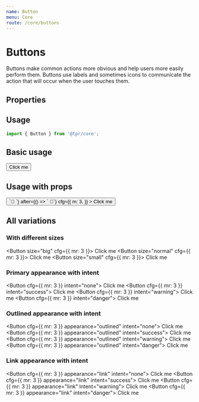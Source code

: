 ```yaml
---
name: Button
menu: Core
route: /core/buttons
---
```



# Buttons

Buttons make common actions more obvious and help users more easily perform them. Buttons use labels and sometimes icons to communicate
the action that will occur when the user touches them.

## Properties

<Props of={Button} />

## Usage

```js
import { Button } from '@tpr/core';
```

## Basic usage

<Playground>
	<Button>Click me</Button>
</Playground>

## Usage with props

<Playground>
	<Button
		appearance="primary"
		intent="danger"
		size="small"
		margin={30}
		before={() => `🐑 `}
		after={() => ` 🦊`}
		cfg={{
			m: 3,
		}}
	>
		Click me
	</Button>
</Playground>

## All variations

### With different sizes

<Button size="big" cfg={{ mr: 3 }}>
	Click me
</Button>
<Button size="normal" cfg={{ mr: 3 }}>
	Click me
</Button>
<Button size="small" cfg={{ mr: 3 }}>
	Click me
</Button>

### Primary appearance with intent

<Button cfg={{ mr: 3 }} intent="none">
	Click me
</Button>
<Button cfg={{ mr: 3 }} intent="success">
	Click me
</Button>
<Button cfg={{ mr: 3 }} intent="warning">
	Click me
</Button>
<Button cfg={{ mr: 3 }} intent="danger">
	Click me
</Button>

### Outlined appearance with intent

<Button cfg={{ mr: 3 }} appearance="outlined" intent="none">
	Click me
</Button>
<Button cfg={{ mr: 3 }} appearance="outlined" intent="success">
	Click me
</Button>
<Button cfg={{ mr: 3 }} appearance="outlined" intent="warning">
	Click me
</Button>
<Button cfg={{ mr: 3 }} appearance="outlined" intent="danger">
	Click me
</Button>

### Link appearance with intent

<Button cfg={{ mr: 3 }} appearance="link" intent="none">
	Click me
</Button>
<Button cfg={{ mr: 3 }} appearance="link" intent="success">
	Click me
</Button>
<Button cfg={{ mr: 3 }} appearance="link" intent="warning">
	Click me
</Button>
<Button cfg={{ mr: 3 }} appearance="link" intent="danger">
	Click me
</Button>
